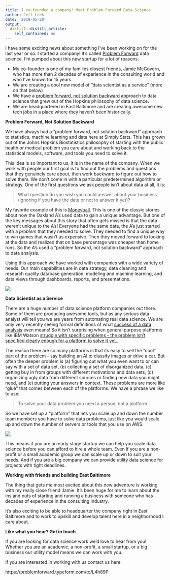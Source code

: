 ```yaml
---
title: I co-founded a company! Meet Problem Forward Data Science
author: Jeff Leek
date: '2019-05-20'
output:
  distill::distill_article:
    self_contained: no
---
```



I have some exciting news about something I've been working on for the last year or so. I started a company! It's called [Problem Forward](https://www.problemforward.com/) data science.  I'm pumped about this new startup for a lot of reasons.

- My co-founder is one of my families closest friends, Jamie McGovern, who has more than 2 decades of experience in the consulting world and who I've known for 15 years. 
- We are creating a cool new model of "data scientist as a service" (more on that below)
- We have a [problem forward, not solution backward](https://simplystatistics.org/2013/05/29/what-statistics-should-do-about-big-data-problem-forward-not-solution-backward/) approach to data science that grew out of the Hopkins philosophy of data science. 
- We are headquartered in East Baltimore and are creating awesome new tech jobs in a place where they haven't been historically. 

__Problem Forward, Not Solution Backward__

We have always had a "problem forward, not solution backward" approach to statistics, machine learning and data here at Simply Stats. This has grown out of the Johns Hopkins Biostatistics philosophy of starting with the public health or medical problem you care about and working back to the statistical models, software, and tools you need to solve it. 

This idea is so important to us, it is in the name of the company. When we work with people our first goal is to find out the problems and questions that they genuinely care about, then work backward to figure out how to solve them. We don't come in with a particular predetermined algorithm or strategy. One of the first questions we ask people isn't about data at all, it is:

> What question do you wish you could answer about your business (ignoring if you have the data or not to answer it yet)? 

My favorite example of this is [Moneyball](https://en.wikipedia.org/wiki/Moneyball_(film)). This is one of the classic stories about how the Oakland A's used data to gain a unique advantage. But one of the key messages about this story that often gets missed is that the data weren't unique to the A's! Everyone had the same data, the A's just started with a _problem_ that they needed to solve. They needed to find a unique way to win games that wasn't as expensive. Then they moved forward to looking at the data and realized that on base percentage was cheaper than home runs. So the A's used a "problem forward, not solution backward" approach to data analysis.

Using this approach we have worked with companies with a wide variety of needs. Our main capabilities are in data strategy, data cleaning and research quality database generation, modeling and machine learning, and data views through dashboards, reports, and presentations. 

![](https://user-images.githubusercontent.com/1571674/58030374-6eb90300-7aec-11e9-8d3d-bf4ef225af61.png)



__Data Scientist as a Service__

There are a huge number of data science platform companies out there. Some of them are producing awesome tools, but as any serious data analyst will tell you we are years from automating real data science. We are only very recently seeing formal definitions of what [success of a data analysis](https://arxiv.org/abs/1904.11907) even means! So it isn't surprising when general purpose platforms like IBM Watson [struggle with specific problems - the problem isn't specified clearly enough for a platform to solve it yet.](https://www.statnews.com/2017/09/05/watson-ibm-cancer/). 

The reason there are so many platforms is that its easy to sell the "cool" part of the problem - say building an AI to classify images or drive a car. But often the deeper problem is (a) figuring out what you even want to or can say with a set of data set, (b) collecting a set of disorganized data, (c) getting buy in from groups with different motivations and data sets, (d) organizing ugly data from different sources or finding new data you might need, and (e) putting your answers in context. These problems are more like "glue" that comes between each of the platforms. We have a phrase we like to use: 

> To solve your data problem you need a person, not a platform

So we have set up a "platform" that lets you scale up and down the number team members you have to solve data problems, just like you would scale up and down the number of servers or tools that you use on AWS. 


![](https://user-images.githubusercontent.com/1571674/58030422-855f5a00-7aec-11e9-8d15-96074d74d7dd.png)


This means if you are an early stage startup we can help you scale data science before you can afford to hire a whole team. Even if you are a non-profit or a small academic group we can scale up or down to suit your needs. And if you are a big company we can provide utility data science for projects with tight deadlines.


__Working with friends and building East Baltimore__

The thing that gets me most excited about this new adventure is working with my really close friend Jamie. It's been huge for me to learn about the ins and outs of starting and running a business with someone who has decades of experience in the consulting industry. 

It's also exciting to be able to headquarter the company right in East Baltimore and to work to upskill and develop talent here in a neighborhood I care about. 



__Like what you hear? Get in touch__

If you are looking for data science work we'd love to hear from you! Whether you are an academic, a non-profit, a small startup, or a big business our utility model means we can work with you. 

If you are interested in working with us contact us here: 

https://problemforward.typeform.com/to/L4h89P

